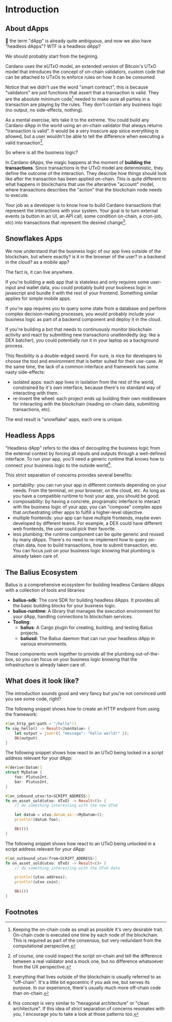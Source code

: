 # Introduction

## About dApps

🤔 the term "dApp" is already quite ambiguous, and now we also have "headless dApps"? WTF is a headless dApp?

We should probably start from the begining.

Cardano uses the eUTxO model, an extended version of Bitcoin's UTxO model that introduces the concept of on-chain validators, custom code that can be attached to UTxOs to enforce rules on how it can be consumed.

Notice that we didn't use the word "smart contract", this is because "validators" are just functions that assert that a transaction is valid. They are the absolute minimum code[^1] needed to make sure all parties in a transaction are playing by the rules. They don't contain any business logic (no output, no side-effects, nothing).

As a mental exercise, lets take it to the extreme. You could build any Cardano dApp in the world using an on-chain validator that always returns "transaction is valid". It would be a very insecure app since everything is allowed, but a user wouldn't be able to tell the difference when executing a valid transaction[^2].

So where is all the business logic?

In Cardano dApps, the magic happens at the moment of **building the transactions**. Since transactions in the UTxO model are deterministic, they define the outcome of the interaction. They describe how things should look like after the transaction has been applied on-chain. This is quite different to what happens in blockchains that use the alterantive "account" model, where transactions describes the "action" that the blockchain node needs to execute.

Your job as a developer is to know how to build Cardano transactions that represent the interactions with your system. Your goal is to turn external events (a button in an UI, an API call, some condition on-chain, a cron-job, etc) into transactions that represent the desired change[^3].

## Snowflakes Apps

We now understand that the business logic of our app lives outside of the blockchain, but where exactly? is it in the browser of the user? in a backend in the cloud? as a mobile app?

The fact is, it can live anywhere.

If you're building a web app that is stateless and only requires some user-input and wallet data, you could probably build your business logic in javascript and bundle it with the rest of your frontend. Something similar applies for simple mobile apps.

If you're app requires you to query some state from a database and perform complex decision-making processes, you would probably include your business logic as part of a backend component and deploy it in the cloud.

If you're building a bot that needs to continuously monitor blockchain activity and react by submitting new transactions unattendedly (eg: like a DEX batcher), you could potentially run it in your laptop as a background process.

This flexibility is a double-edged sword. For sure, is nice for developers to choose the tool and environment that is better suited for their use-case. At the same time, the lack of a common interface and framework has some nasty side-effects:

- isolated apps: each app lives in isolation from the rest of the world, constrained by it's own interface, because there's no standard way of interacting with them.
- re-invent the wheel: each project ends up building their own middleware for interacting with the blockchain (reading on-chain data, submitting transactions, etc).

The end result is "snowflake" apps, each one is unique.

## Headless Apps

"Headless dApp" refers to the idea of decoupling the business logic from the external context by forcing all inputs and outputs through a well-defined interface. To run your app, you'll need a generic runtime that knows how to connect your business logic to the outside world[^4].

This strict separation of concerns provides several benefits:

- portability: you can run your app in different contexts depending on your needs. From the terminal, on your browser, on the cloud, etc. As long as you have a compatible runtime to host your app, you should be good.
- composability: by having a concrete, programatic interface to interact with the business logic of your app, you can "compose" complex apps that orchestrating other apps to fulfill a higher-level objective.
- multiple frontends: your app can have multiple frontends, maybe even developed by different teams. For example, a DEX could have different web frontends, the user could pick their favorite.
- less plumbing: the runtime component can be quite generic and reused by many dApps. There's no need to re-implement how to query on-chain data, how to build transactions, how to submit transaction, etc. You can focus just on your business logic knowing that plumbing is already taken care of.

## The Balius Ecosystem

Balius is a comprehensive ecosystem for building headless Cardano dApps with a collection of tools and libraries:

- **balius-sdk**: The core SDK for building headless dApps. It provides all the basic building blocks for your business logic.
- **balius-runtime**: A library that manages the execution environment for your dApp, handling connections to blockchain services.
- **Tooling**:
  - **balius**: A Cargo plugin for creating, building, and testing Balius projects.
  - **baliusd**: The Balius daemon that can run your headless dApp in various environments.

These components work together to provide all the plumbing out-of-the-box, so you can focus on your business logic knowing that the infrastructure is already taken care of.

## What does it look like?

The introduction sounds good and very fancy but you're not convinced until you see some code, right?

The following snippet shows how to create an HTTP endpoint from using the framework:

```rust
#[on_http_get(path = "/hello")]
fn say_hello() -> Result<JsonValue> {
    let output = json!({ "message": "hello world!" });
    Ok(output)
}
```

The following snippet shows how react to an UTxO being locked in a script address relevant for your dApp:

```rust
#[derive(Datum)]
struct MyDatum {
    foo: PlutusInt,
    bar: PlutusInt,
}

#[on_inbound_utxo(to=SCRIPT_ADDRESS)]
fn on_asset_sold(utxo: UTxO) -> Result<()> {
    // do something interesting with the new UTxO

    let datum = utxo.datum_as::<MyDatum>();
    println!(datum.foo);

    Ok(())
}
```

The following snippet shows how react to an UTxO being unlocked in a script address relevant for your dApp:

```rust
#[on_outbound_utxo(from=SCRIPT_ADDRESS)]
fn on_asset_sold(utxo: UTxO) -> Result<()> {
    // do something interesting with the UTxO data

    println!(utxo.address);
    println!(utxo.coin);

    Ok(())
}
```

## Footnotes

[^1]: Keeping the on-chain code as small as possible it's very desirable trait. On-chain code is executed one time by each node of the blockchain. This is required as part of the consensus, but very redundant from the computational perspective.
[^2]: of course, one could inspect the script on-chain and tell the difference between a real validator and a mock one, but no difference whatsoever from the UX perspective.
[^3]: everything that lives outside of the blockchain is usually referred to as "off-chain". It's a little bit egocentric if you ask me, but serves its purpose. In our experience, there's usually much more off-chain code than on-chain.
[^4]: this concept is very similar to "hexagonal architecture" or "clean architecture". If this idea of strict separation of concerns resonates with you, I encourage you to take a look at those patterns too.
